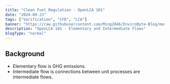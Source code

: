 ```yaml
---
title: "Clean Fuel Regulation - OpenLCA 101"
date: "2024-09-23"
tags: ["Verification", "CFR", "LCA"]
banner: "https://raw.githubusercontent.com/Ming2046/EnviroByte-Blog/master/images/cleanfuel.jpg"
description: "OpenLCA 101 - Elementary and Intermediate Flows"
blogType: "normal"
---
```


## Background

- Elementary flow is GHG emissions.
- Intermediate flow is connections between unit processes are intermediate flows.
